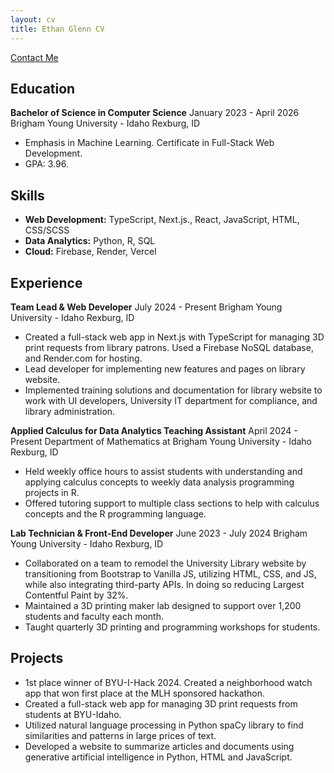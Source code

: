 ```yaml
---
layout: cv
title: Ethan Glenn CV
---
```


[Contact Me](https://eglenn.dev/contact)

## Education

**Bachelor of Science in Computer Science**        January 2023 - April 2026
Brigham Young University - Idaho        Rexburg, ID

* Emphasis in Machine Learning. Certificate in Full-Stack Web Development.
* GPA: 3.96.

## Skills

* **Web Development:** TypeScript, Next.js., React, JavaScript, HTML, CSS/SCSS
* **Data Analytics:** Python, R, SQL
* **Cloud:** Firebase, Render, Vercel

## Experience

**Team Lead & Web Developer**        July 2024 - Present
Brigham Young University - Idaho        Rexburg, ID

* Created a full-stack web app in Next.js with TypeScript for managing 3D print requests from library patrons. Used a Firebase NoSQL database, and Render.com for hosting.
* Lead developer for implementing new features and pages on library website.
* Implemented training solutions and documentation for library website to work with UI developers, University IT department for compliance, and library administration.

**Applied Calculus for Data Analytics Teaching Assistant**        April 2024 - Present
Department of Mathematics at Brigham Young University - Idaho        Rexburg, ID

* Held weekly office hours to assist students with understanding and applying calculus concepts to weekly data analysis programming projects in R.
* Offered tutoring support to multiple class sections to help with calculus concepts and the R programming language.

**Lab Technician & Front-End Developer**        June 2023 - July 2024
Brigham Young University - Idaho        Rexburg, ID

* Collaborated on a team to remodel the University Library website by transitioning from Bootstrap to Vanilla JS, utilizing HTML, CSS, and JS, while also integrating third-party APIs. In doing so reducing Largest Contentful Paint by 32%.
* Maintained a 3D printing maker lab designed to support over 1,200 students and faculty each month.
* Taught quarterly 3D printing and programming workshops for students.

## Projects

* 1st place winner of BYU-I-Hack 2024. Created a neighborhood watch app that won first place at the MLH sponsored hackathon.
* Created a full-stack web app for managing 3D print requests from students at BYU-Idaho.
* Utilized natural language processing in Python spaCy library to find similarities and patterns in large prices of text.
* Developed a website to summarize articles and documents using generative artificial intelligence in Python, HTML and JavaScript. 